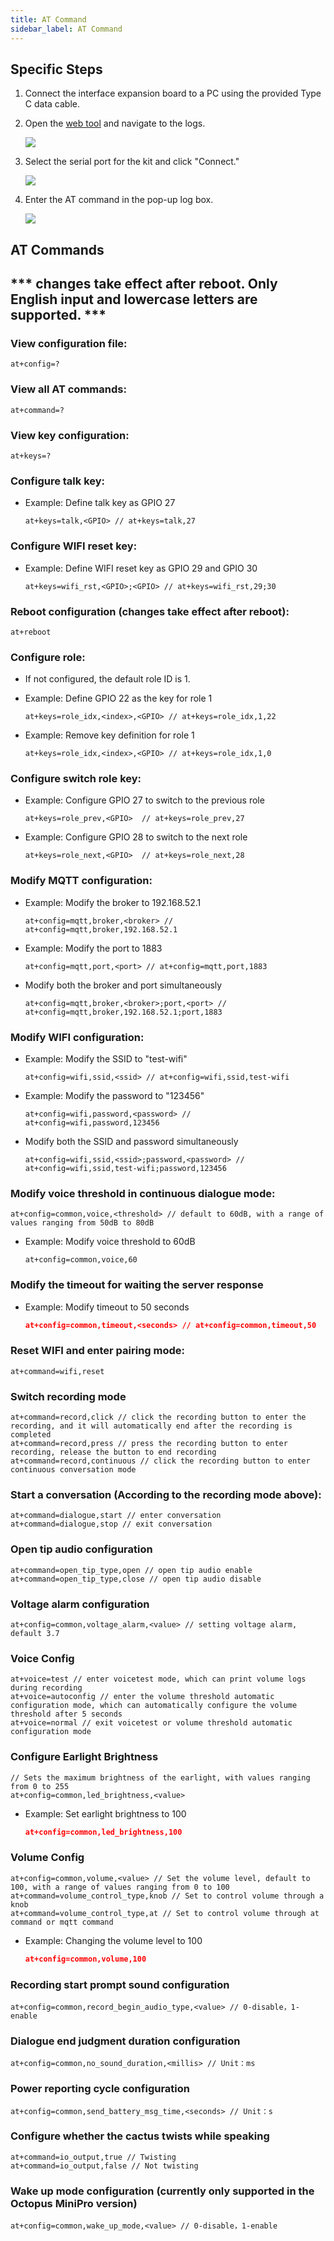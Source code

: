 ```yaml
---
title: AT Command
sidebar_label: AT Command
---
```


## Specific Steps

1. Connect the interface expansion board to a PC using the provided Type C data cable.
2. Open the [web tool](https://tool.folotoy.com/index) and navigate to the logs.

    <img src="https://user-images.githubusercontent.com/41461127/281992533-f5204e50-e79e-472c-8edf-398e087f3f91.png" />

3. Select the serial port for the kit and click "Connect."

    <img src="https://user-images.githubusercontent.com/69997928/284516480-089d0383-cf77-45e4-85a5-89527f118714.png" />

4. Enter the AT command in the pop-up log box.

    <img src="https://user-images.githubusercontent.com/69997928/284516660-5dd96e62-f94e-42cb-9d57-119930597230.png" />


## AT Commands

## *** changes take effect after reboot. Only English input and lowercase letters are supported. ***

### View configuration file:
   ```
   at+config=?
   ```

### View all AT commands:
   ```
   at+command=?
   ```

### View key configuration:
   ```
   at+keys=?
   ```

### Configure talk key:

  - Example: Define talk key as GPIO 27

    ```
    at+keys=talk,<GPIO> // at+keys=talk,27
    ```

### Configure WIFI reset key:

- Example: Define WIFI reset key as GPIO 29 and GPIO 30

    ```
    at+keys=wifi_rst,<GPIO>;<GPIO> // at+keys=wifi_rst,29;30
    ```


### Reboot configuration (changes take effect after reboot):

   ```
   at+reboot
   ```

### Configure role:

- If not configured, the default role ID is 1.

- Example: Define GPIO 22 as the key for role 1

    ```
    at+keys=role_idx,<index>,<GPIO> // at+keys=role_idx,1,22
    ```

- Example: Remove key definition for role 1

    ```
    at+keys=role_idx,<index>,<GPIO> // at+keys=role_idx,1,0
    ```

### Configure switch role key:

- Example: Configure GPIO 27 to switch to the previous role

    ```
    at+keys=role_prev,<GPIO>  // at+keys=role_prev,27
    ```

- Example: Configure GPIO 28 to switch to the next role

    ```
    at+keys=role_next,<GPIO>  // at+keys=role_next,28
    ```

### Modify MQTT configuration:

- Example: Modify the broker to 192.168.52.1

    ```
    at+config=mqtt,broker,<broker> // at+config=mqtt,broker,192.168.52.1
    ```

- Example: Modify the port to 1883

    ```
    at+config=mqtt,port,<port> // at+config=mqtt,port,1883
    ```

- Modify both the broker and port simultaneously

    ```
    at+config=mqtt,broker,<broker>;port,<port> // at+config=mqtt,broker,192.168.52.1;port,1883
    ```

### Modify WIFI configuration:

- Example: Modify the SSID to "test-wifi"

    ```
    at+config=wifi,ssid,<ssid> // at+config=wifi,ssid,test-wifi
    ```

- Example: Modify the password to "123456"
    ```
    at+config=wifi,password,<password> // at+config=wifi,password,123456
    ```

- Modify both the SSID and password simultaneously

    ```
    at+config=wifi,ssid,<ssid>;password,<password> // at+config=wifi,ssid,test-wifi;password,123456
    ```

### Modify voice threshold in continuous dialogue mode:

    at+config=common,voice,<threshold> // default to 60dB, with a range of values ranging from 50dB to 80dB

- Example: Modify voice threshold to 60dB

    ```
    at+config=common,voice,60
    ```
### Modify the timeout for waiting the server response

- Example: Modify timeout to 50 seconds

    ```json
    at+config=common,timeout,<seconds> // at+config=common,timeout,50
    ```

### Reset WIFI and enter pairing mode:
    at+command=wifi,reset

### Switch recording mode

    at+command=record,click // click the recording button to enter the recording, and it will automatically end after the recording is completed
    at+command=record,press // press the recording button to enter recording, release the button to end recording
    at+command=record,continuous // click the recording button to enter continuous conversation mode


### Start a conversation (According to the recording mode above):

    at+command=dialogue,start // enter conversation
    at+command=dialogue,stop // exit conversation


### Open tip audio configuration

    at+command=open_tip_type,open // open tip audio enable
    at+command=open_tip_type,close // open tip audio disable


### Voltage alarm configuration

    at+config=common,voltage_alarm,<value> // setting voltage alarm, default 3.7

### Voice Config

    at+voice=test // enter voicetest mode, which can print volume logs during recording
    at+voice=autoconfig // enter the volume threshold automatic configuration mode, which can automatically configure the volume threshold after 5 seconds
    at+voice=normal // exit voicetest or volume threshold automatic configuration mode

### Configure Earlight Brightness

    // Sets the maximum brightness of the earlight, with values ranging from 0 to 255
    at+config=common,led_brightness,<value>

- Example: Set earlight brightness to 100

    ```json
    at+config=common,led_brightness,100
    ```

### Volume Config

    at+config=common,volume,<value> // Set the volume level, default to 100, with a range of values ranging from 0 to 100
    at+command=volume_control_type,knob // Set to control volume through a knob
    at+command=volume_control_type,at // Set to control volume through at command or mqtt command

- Example: Changing the volume level to 100

  ```json
  at+config=common,volume,100
  ```

### Recording start prompt sound configuration

    at+config=common,record_begin_audio_type,<value> // 0-disable，1-enable


### Dialogue end judgment duration configuration

    at+config=common,no_sound_duration,<millis> // Unit：ms


### Power reporting cycle configuration

    at+config=common,send_battery_msg_time,<seconds> // Unit：s

### Configure whether the cactus twists while speaking

    at+command=io_output,true // Twisting
    at+command=io_output,false // Not twisting


### Wake up mode configuration (currently only supported in the Octopus MiniPro version)

    at+config=common,wake_up_mode,<value> // 0-disable，1-enable
